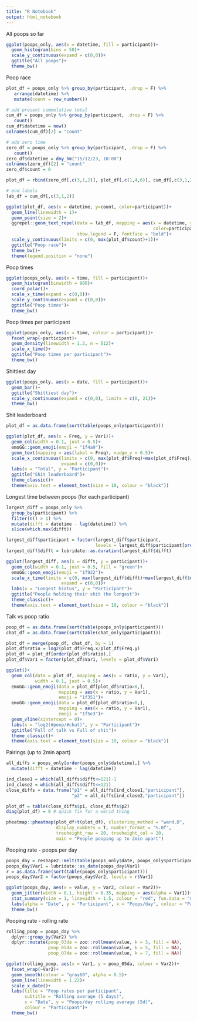 ---
title: "R Notebook"
output: html_notebook
---


All poops so far

```{r}
ggplot(poops_only, aes(x = datetime, fill = participant))+
  geom_histogram(bins = 50)+
  scale_y_continuous(expand = c(0,0))+
  ggtitle("All poops")+
  theme_bw()
```

Poop race

```{r}
plot_df = poops_only %>% group_by(participant, .drop = F) %>% 
   arrange(datetime) %>% 
   mutate(count = row_number())

# add present cummulative total
cum_df = poops_only %>% group_by(participant, .drop = F) %>% 
   count()
cum_df$datetime = now()
colnames(cum_df)[2] = "count"

# add zero time
zero_df = poops_only %>% group_by(participant, .drop = F) %>% 
   count()
zero_df$datetime = dmy_hm("15/12/23, 10:00")
colnames(zero_df)[2] = "count"
zero_df$count = 0

plot_df = rbind(zero_df[,c(3,1,2)], plot_df[,c(1,4,6)], cum_df[,c(3,1,2)])

# end labels
lab_df = cum_df[,c(3,1,2)]

ggplot(plot_df, aes(x = datetime, y=count, color=participant))+
  geom_line(linewidth = 1)+
  geom_point(size = 2)+
  ggrepel::geom_text_repel(data = lab_df, mapping = aes(x = datetime, y=count, 
                                                        color=participant, label = participant), 
                           show.legend = F, fontface = "bold")+
  scale_y_continuous(limits = c(0, max(plot_df$count)+1))+
  ggtitle("Poop race")+
  theme_bw()+
  theme(legend.position = "none")

```

Poop times

```{r}
ggplot(poops_only, aes(x = time, fill = participant))+
  geom_histogram(binwidth = 900)+
  coord_polar()+
  scale_x_time(expand = c(0,0))+
  scale_y_continuous(expand = c(0,0))+
  ggtitle("Poop times")+
  theme_bw()
```

Poop times per participant

```{r}
ggplot(poops_only, aes(x = time, colour = participant))+
  facet_wrap(~participant)+
  geom_density(linewidth = 1.2, n = 512)+
  scale_x_time()+
  ggtitle("Poop times per participant")+
  theme_bw()
```

Shittiest day

```{r}
ggplot(poops_only, aes(x = date, fill = participant))+
  geom_bar()+
  ggtitle("Shittiest day")+
  scale_y_continuous(expand = c(0,0), limits = c(0, 21))+
  theme_bw()
```

Shit leaderboard

```{r}
plot_df = as.data.frame(sort(table(poops_only$participant)))

ggplot(plot_df, aes(x = Freq, y = Var1))+
  geom_col(width = 0.1, just = 0.5)+
  emoGG::geom_emoji(emoji = "1f4a9")+
  geom_text(mapping = aes(label = Freq), nudge_y = 0.5)+
  scale_x_continuous(limits = c(0, max(plot_df$Freq)+max(plot_df$Freq)/10), 
                     expand = c(0,0))+
  labs(x = "Total", y = "Participant")+
  ggtitle("Shit leaderboard")+
  theme_classic()+
  theme(axis.text = element_text(size = 10, colour = "black"))
```

Longest time between poops (for each participant)

```{r}
largest_diff = poops_only %>% 
  group_by(participant) %>%
  filter(n() > 1) %>%
  mutate(difft = datetime - lag(datetime)) %>%
  slice(which.max(difft))

largest_diff$participant = factor(largest_diff$participant,
                                  levels = largest_diff$participant[order(largest_diff$difft)])
largest_diff$difft = lubridate::as.duration(largest_diff$difft)

ggplot(largest_diff, aes(x = difft, y = participant))+
  geom_col(width = 0.1, just = 0.5, fill = "green")+
  emoGG::geom_emoji(emoji = "1f922")+
  scale_x_time(limits = c(0, max(largest_diff$difft)+max(largest_diff$difft)/10), 
                     expand = c(0,0))+
  labs(x = "Longest hiatus", y = "Participant")+
  ggtitle("People holding their shit the longest")+
  theme_classic()+
  theme(axis.text = element_text(size = 10, colour = "black"))
```

Talk vs poop ratio

```{r}
poop_df = as.data.frame(sort(table(poops_only$participant)))
chat_df = as.data.frame(sort(table(chat_only$participant)))

plot_df = merge(poop_df, chat_df, by = 1)
plot_df$ratio = log2(plot_df$Freq.x/plot_df$Freq.y)
plot_df = plot_df[order(plot_df$ratio),]
plot_df$Var1 = factor(plot_df$Var1, levels = plot_df$Var1)

ggplot()+
  geom_col(data = plot_df, mapping = aes(x = ratio, y = Var1), 
           width = 0.1, just = 0.5)+
  emoGG::geom_emoji(data = plot_df[plot_df$ratio>0,], 
                    mapping = aes(x = ratio, y = Var1),
                    emoji = "1f351")+
  emoGG::geom_emoji(data = plot_df[plot_df$ratio<0,], 
                    mapping = aes(x = ratio, y = Var1),
                    emoji = "1f5e3")+
  geom_vline(xintercept = 0)+
  labs(x = "log2(#poop/#chat)", y = "Participant")+
  ggtitle("Full of talk vs Full of shit")+
  theme_classic()+
  theme(axis.text = element_text(size = 10, colour = "black"))
```

Pairings (up to 2min apart)

```{r, fig.height=3.3, fig.width=4}
all_diffs = poops_only[order(poops_only$datetime),] %>% 
  mutate(difft = datetime - lag(datetime))

ind_close1 = which(all_diffs$difft<=121)-1
ind_close2 = which(all_diffs$difft<=121)
close_diffs = data.frame("p1" = all_diffs[ind_close1,"participant"],
                         "p2" = all_diffs[ind_close2,"participant"])

plot_df = table(close_diffs$p1, close_diffs$p2)
diag(plot_df) = 0 # quick fix for a werid thing

pheatmap::pheatmap(plot_df+t(plot_df), clustering_method = "ward.D", 
                   display_numbers = T, number_format = "%.0f",
                   treeheight_row = 20, treeheight_col = 20, 
                   main = "People pooping up to 2min apart")
```

Pooping rate - poops per day

```{r, fig.height=5}
poops_day = reshape2::melt(table(poops_only$date, poops_only$participant))
poops_day$Var1 = lubridate::as_date(poops_day$Var1)
r = as.data.frame(sort(table(poops_only$participant)))
poops_day$Var2 = factor(poops_day$Var2, levels = r$Var1)

ggplot(poops_day, aes(x = value, y = Var2, colour = Var2))+
  geom_jitter(width = 0.1, height = 0.35, mapping = aes(alpha = Var1))+
  stat_summary(size = 1, linewidth = 1.5, colour = "red", fun.data = "mean_cl_boot")+
  labs(alpha = "Date", y = "Participant", x = "Poops/day", colour = "Participant")+
  theme_bw()
```

Pooping rate - rolling rate

```{r, fig.width=9}
rolling_poop = poops_day %>%
  dplyr::group_by(Var2) %>% 
  dplyr::mutate(poop_03da = zoo::rollmean(value, k = 3, fill = NA),
                poop_05da = zoo::rollmean(value, k = 5, fill = NA),
                poop_07da = zoo::rollmean(value, k = 7, fill = NA))

ggplot(rolling_poop, aes(x = Var1, y = poop_05da, colour = Var2))+
  facet_wrap(~Var2)+
  geom_smooth(colour = "gray60", alpha = 0.5)+
  geom_line(linewidth = 1.22)+
  scale_x_date()+
  labs(title = "Poop rates per participant",
       subtitle = "Rolling average (5 days)",
       x = "Date", y = "Poops/day rolling average (5d)", 
       colour = "Participant")+
  theme_bw()
```

